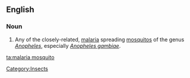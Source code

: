 ==English==

===Noun===
{{wikipedia|Anopheles gambiae|Malaria mosquito}}
{{en-noun|sg=[[malaria]] [[mosquito]]}}

# Any of the closely-related, [[malaria]] spreading [[mosquito]]s of the genus ''[[Anopheles]]'', especially ''[[Anopheles gambiae]]''.

[[Category:Insects]]

[[ta:malaria mosquito]]